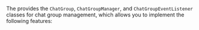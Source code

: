 <PlatformWrapper platform="react-native">

The <Vg k="CHAT_SDK"/> provides the `ChatGroup`, `ChatGroupManager`, and `ChatGroupEventListener` classes for chat group management, which allows you to implement the following features:

</PlatformWrapper>